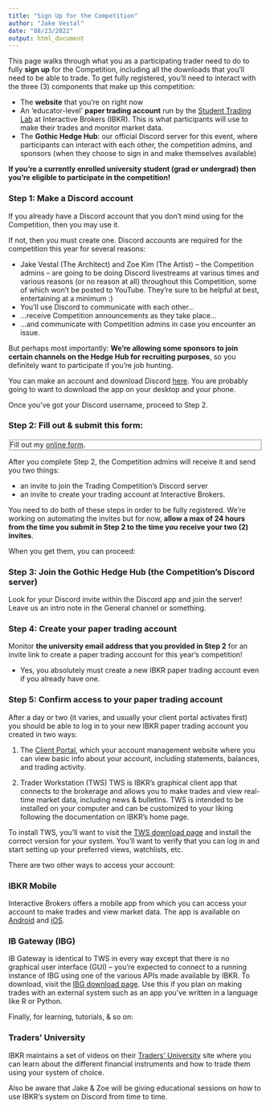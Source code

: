 ```yaml
---
title: "Sign Up for the Competition"
author: "Jake Vestal"
date: "08/23/2022"
output: html_document
---
```


This page walks through what you as a participating trader need to do to fully 
**sign up** for the Competition, including all the downloads that you'll need to 
be able to trade. To get fully registered, you'll need to interact with the 
three (3) components that make up this competition:

- The **website** that you're on right now 
- An 'educator-level' **paper trading account** run by the [Student Trading
  Lab](https://www.interactivebrokers.com/en/accounts/educator.php) at
  Interactive Brokers (IBKR). This is what participants will use to make their 
  trades and monitor market data.
- The **Gothic Hedge Hub**: our official Discord server for this event, where 
  participants can interact with each other, the competition admins, and 
  sponsors (when they choose to sign in and make themselves available)
  
**If you're a currently enrolled university student (grad or undergrad) then 
you're eligible to participate in the competition!**

### Step 1: Make a Discord account
If you already have a Discord account that you don't mind using for the 
Competition, then you may use it.

If not, then you must create one. Discord accounts are required for the
competition this year for several reasons:

 - Jake Vestal (The Architect) and Zoe Kim (The Artist) -- the Competition 
 admins -- are going to be doing Discord livestreams at various times and 
 various reasons (or no reason at all) throughout this Competition, some of 
 which won't be posted to YouTube. They're sure to be helpful at best, 
 entertaining at a minimum :)
 - You'll use Discord to communicate with each other...
 - ...receive Competition announcements as they take place...
 - ...and communicate with Competition admins in case you encounter an issue.
 
But perhaps most importantly: **We're allowing some sponsors to join certain 
channels on the Hedge Hub for recruiting purposes**, so you definitely want to 
participate if you're job hunting.

You can make an account and download Discord [here](https://discord.com/). You 
are probably going to want to download the app on your desktop and your phone.

Once you've got your Discord username, proceed to Step 2.

### Step 2: Fill out & submit this form:
<div id="wufoo-div" style="background-color:#fff;border-style:ridge;">
<div id="wufoo-q7j67ol08e8luq" style => Fill out my <a href="https://dukefinance.wufoo.com/forms/q7j67ol08e8luq">online form</a>. </div> <script type="text/javascript"> var q7j67ol08e8luq; (function(d, t) { var s = d.createElement(t), options = { 'userName':'dukefinance', 'formHash':'q7j67ol08e8luq', 'autoResize':true, 'height':'866', 'async':true, 'host':'wufoo.com', 'header':'show', 'ssl':true }; s.src = ('https:' == d.location.protocol ?'https://':'http://') + 'secure.wufoo.com/scripts/embed/form.js'; s.onload = s.onreadystatechange = function() { var rs = this.readyState; if (rs) if (rs != 'complete') if (rs != 'loaded') return; try { q7j67ol08e8luq = new WufooForm(); q7j67ol08e8luq.initialize(options); q7j67ol08e8luq.display(); } catch (e) { } }; var scr = d.getElementsByTagName(t)[0], par = scr.parentNode; par.insertBefore(s, scr); })(document, 'script'); </script></div>

After you complete Step 2, the Competition admins will receive it and send you 
two things:

  - an invite to join the Trading Competition's Discord server 
  - an invite to create your trading account at Interactive Brokers. 
  
You need to do both of these steps in order to be fully registered. We're 
working on automating the invites but for now, **allow a max of 24 hours from 
the time you submit in Step 2 to the time you receive your two (2) invites**.

When you get them, you can proceed:

### Step 3: Join the Gothic Hedge Hub (the Competition's Discord server)
Look for your Discord invite within the Discord app and join the server! Leave
us an intro note in the General channel or something.

### Step 4: Create your paper trading account
Monitor **the university email address that you provided in Step 2** for an 
invite link to create a paper trading account for this year's competition!

  - Yes, you absolutely must create a new IBKR paper trading account even if you
  already have one.
  
### Step 5: Confirm access to your paper trading account
After a day or two (it varies, and usually your client portal activates first) 
you should be able to log in to your new IBKR paper trading account you created 
in two ways:

  1. The [Client Portal](https://ndcdyn.interactivebrokers.com/sso/Login?forwardTo=22&locale=en_US), which  your account management website where you can view basic 
  info about your account, including statements, balances, and trading activity.

  2. Trader Workstation (TWS)
  TWS is IBKR's graphical client app that connects to the brokerage and allows 
  you to make trades and view real-time market data, including news & bulletins. 
  TWS is intended to be installed on your computer and can be customized to your
  liking following the documentation on IBKR's home page.

  To install TWS, you'll want to visit the [TWS download page](https://www.interactivebrokers.com/en/index.php?f=16040) 
  and install the correct version for your system. You'll want to verify that 
  you can log in and start setting up your preferred views, watchlists, etc.


There are two other ways to access your account:

### IBKR Mobile

Interactive Brokers offers a mobile app from which you can access your account
to make trades and view market data. The app is available on 
[Android](https://play.google.com/store/apps/details?id=atws.app&hl=en_US&gl=US)
and [iOS](https://apps.apple.com/us/app/ibkr-mobile-invest-worldwide/id454558592).


### IB Gateway (IBG)

IB Gateway is identical to TWS in every way except that there is no graphical
user interface (GUI) -- you're expected to connect to a running instance of IBG
using one of the various APIs made available by IBKR. To download, visit the
[IBG download page](https://www.interactivebrokers.com/en/index.php?f=16457).
Use this if you plan on making trades with an external system such as an app
you've written in a language like R or Python.

Finally, for learning, tutorials, & so on:

### Traders' University

IBKR maintains a set of videos on their [Traders' University](https://www.interactivebrokers.com/en/index.php?f=1350) 
site where you can learn about the different financial instruments and how to
trade them using your system of choice.

Also be aware that Jake & Zoe will be giving educational sessions on how to use 
IBKR's system on Discord from time to time.

